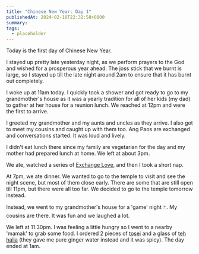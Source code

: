 ```yaml
---
title: "Chinese New Year: Day 1"
publishedAt: 2024-02-10T22:32:58+0800
summary:
tags:
  - placeholder
---
```


Today is the first day of Chinese New Year.

I stayed up pretty late yesterday night, as we perform prayers to the God and wished for a prosperous year ahead. The joss stick that we burnt is large, so I stayed up till the late night around 2am to ensure that it has burnt out completely.

I woke up at 11am today. I quickly took a shower and got ready to go to my grandmother's house as it was a yearly tradition for all of her kids (my dad) to gather at her house for a reunion lunch. We reached at 12pm and were the first to arrive.

I greeted my grandmother and my aunts and uncles as they arrive. I also got to meet my cousins and caught up with them too. Ang Paos are exchanged and conversations started. It was loud and lively.

I didn't eat lunch there since my family are vegetarian for the day and my mother had prepared lunch at home. We left at about 3pm.

We ate, watched a series of [Exchange Love](https://mydramalist.com/745105-exchange-season-3), and then I took a short nap.

At 7pm, we ate dinner. We wanted to go to the temple to visit and see the night scene, but most of them close early. There are some that are still open till 11pm, but there were all too far. We decided to go to the temple tomorrow instead.

Instead, we went to my grandmother's house for a 'game' night 🃏. My cousins are there. It was fun and we laughed a lot.

We left at 11.30pm. I was feeling a little hungry so I went to a nearby 'mamak' to grab some food. I ordered 2 pieces of [tosei](https://ms.wikipedia.org/wiki/Tosai) and a glass of [teh halia](https://www.foodliteracycenter.org/recipe/ginger-milk-tea-teh-halia) (they gave me pure ginger water instead and it was spicy). The day ended at 1am.

